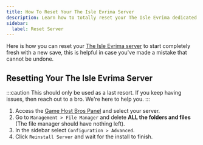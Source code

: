```yaml
---
title: How To Reset Your The Isle Evrima Server
description: Learn how to totally reset your The Isle Evrima dedicated server.
sidebar:
  label: Reset Server
---
```


Here is how you can reset your [The Isle Evrima server](https://www.gamehostbros.com/the-isle-evrima-server-hosting/) to start completely fresh with a new save, this is helpful in case you've made a mistake that cannot be undone.

## Resetting Your The Isle Evrima Server

:::caution
This should only be used as a last resort. If you keep having issues, then reach out to a bro. We're here to help you.
:::

<Steps>

1. Access the [Game Host Bros Panel](https://panel.gamehostbros.com/) and select your server.
2. Go to `Management > File Manager` and delete **ALL the folders and files** (The file manager should have nothing left).
3. In the sidebar select `Configuration > Advanced`.
4. Click `Reinstall Server` and wait for the install to finish.
</Steps>